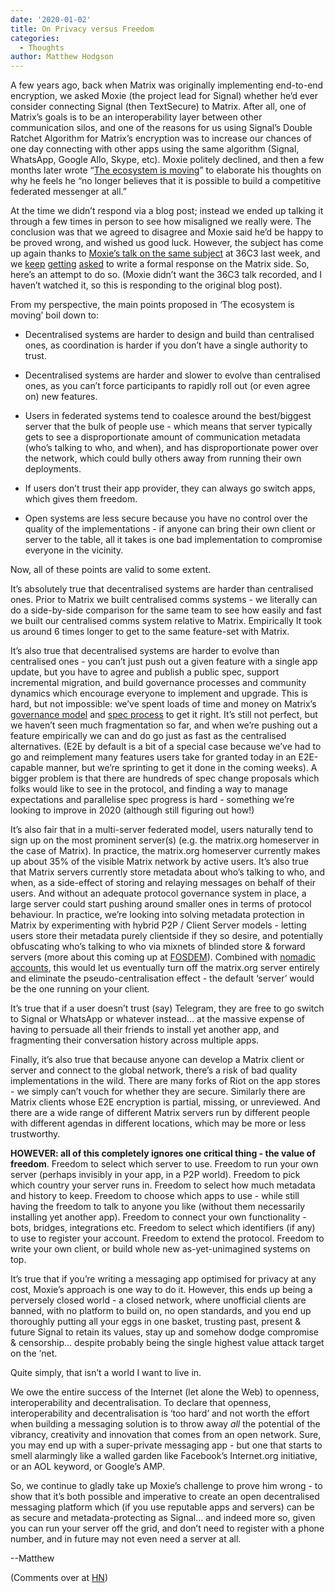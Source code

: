 ```yaml
---
date: '2020-01-02'
title: On Privacy versus Freedom
categories:
  - Thoughts
author: Matthew Hodgson
---
```


A few years ago, back when Matrix was originally implementing end-to-end encryption, we asked Moxie (the project lead for Signal) whether he’d ever consider connecting Signal (then TextSecure) to Matrix.  After all, one of Matrix’s goals is to be an interoperability layer between other communication silos, and one of the reasons for us using Signal’s Double Ratchet Algorithm for Matrix’s encryption was to increase our chances of one day connecting with other apps using the same algorithm (Signal, WhatsApp, Google Allo, Skype, etc).  Moxie politely declined, and then a few months later wrote “[The ecosystem is moving](https://signal.org/blog/the-ecosystem-is-moving/)” to elaborate his thoughts on why he feels he “no longer believes that it is possible to build a competitive federated messenger at all.”

At the time we didn’t respond via a blog post; instead we ended up talking it through a few times in person to see how misaligned we really were. The conclusion was that we agreed to disagree and Moxie said he’d be happy to be proved wrong, and wished us good luck.  However, the subject has come up again thanks to [Moxie’s talk on the same subject](https://fahrplan.events.ccc.de/congress/2019/Fahrplan/events/11086.html) at 36C3 last week, and we [keep](https://news.ycombinator.com/item?id=21933891) [getting](https://news.ycombinator.com/item?id=21935219) [asked](https://matrix.to/#/!OGEhHVWSdvArJzumhm:matrix.org/$SzdpeR_Hji5AMOkydnYzv5UN_UaGdN710ThF-lfAt9A?via=matrix.org&via=t2bot.io&via=privacytools.io) to write a formal response on the Matrix side.  So, here’s an attempt to do so.  (Moxie didn’t want the 36C3 talk recorded, and I haven’t watched it, so this is responding to the original blog post).

From my perspective, the main points proposed in ‘The ecosystem is moving’ boil down to:


*   Decentralised systems are harder to design and build than centralised ones, as coordination is harder if you don’t have a single authority to trust.

*   Decentralised systems are harder and slower to evolve than centralised ones, as you can’t force participants to rapidly roll out (or even agree on) new features.

*   Users in federated systems tend to coalesce around the best/biggest server that the bulk of people use - which means that server typically gets to see a disproportionate amount of communication metadata (who’s talking to who, and when), and has disproportionate power over the network, which could bully others away from running their own deployments.

*   If users don’t trust their app provider, they can always go switch apps, which gives them freedom.

*   Open systems are less secure because you have no control over the quality of the implementations - if anyone can bring their own client or server to the table, all it takes is one bad implementation to compromise everyone in the vicinity.

Now, all of these points are valid to some extent.

It’s absolutely true that decentralised systems are harder than centralised ones.  Prior to Matrix we built centralised comms systems - we literally can do a side-by-side comparison for the same team to see how easily and fast we built our centralised comms system relative to Matrix.  Empirically It took us around 6 times longer to get to the same feature-set with Matrix.

It’s also true that decentralised systems are harder to evolve than centralised ones - you can’t just push out a given feature with a single app update, but you have to agree and publish a public spec, support incremental migration, and build governance processes and community dynamics which encourage everyone to implement and upgrade.  This is hard, but not impossible: we’ve spent loads of time and money on Matrix’s [governance model](https://matrix.org/foundation/) and [spec process](https://matrix.org/docs/spec/proposals) to get it right.  It’s still not perfect, but we haven’t seen much fragmentation so far, and when we’re pushing out a feature empirically we can and do go just as fast as the centralised alternatives. (E2E by default is a bit of a special case because we’ve had to go and reimplement many features users take for granted today in an E2E-capable manner, but we’re sprinting to get it done in the coming weeks).  A bigger problem is that there are hundreds of spec change proposals which folks would like to see in the protocol, and finding a way to manage expectations and parallelise spec progress is hard - something we’re looking to improve in 2020 (although still figuring out how!)

It’s also fair that in a multi-server federated model, users naturally tend to sign up on the most prominent server(s) (e.g. the matrix.org homeserver in the case of Matrix).  In practice, the matrix.org homeserver currently makes up about 35% of the visible Matrix network by active users.  It’s also true that Matrix servers currently store metadata about who’s talking to who, and when, as a side-effect of storing and relaying messages on behalf of their users.  And without an adequate protocol governance system in place, a large server could start pushing around smaller ones in terms of protocol behaviour.  In practice, we’re looking into solving metadata protection in Matrix by experimenting with hybrid P2P / Client Server models - letting users store their metadata purely clientside if they so desire, and potentially obfuscating who’s talking to who via mixnets of blinded store & forward servers (more about this coming up at [FOSDEM](https://fosdem.org/2020/schedule/event/dip_p2p_matrix/)). Combined with [nomadic accounts](https://github.com/matrix-org/matrix-doc/blob/rav/proposal/remove_mxids_from_events/proposals/1228-removing-mxids-from-events.md), this would let us eventually turn off the matrix.org server entirely and eliminate the pseudo-centralisation effect - the default ‘server’ would be the one running on your client.

It’s true that if a user doesn’t trust (say) Telegram, they are free to go switch to Signal or WhatsApp or whatever instead… at the massive expense of having to persuade all their friends to install yet another app, and fragmenting their conversation history across multiple apps.

Finally, it’s also true that because anyone can develop a Matrix client or server and connect to the global network, there’s a risk of bad quality implementations in the wild.  There are many forks of Riot on the app stores - we simply can’t vouch for whether they are secure.  Similarly there are Matrix clients whose E2E encryption is partial, missing, or unreviewed.  And there are a wide range of different Matrix servers run by different people with different agendas in different locations, which may be more or less trustworthy.

**HOWEVER: all of this completely ignores one critical thing - the value of freedom**.  Freedom to select which server to use.  Freedom to run your own server (perhaps invisibly in your app, in a P2P world). Freedom to pick which country your server runs in. Freedom to select how much metadata and history to keep. Freedom to choose which apps to use - while still having the freedom to talk to anyone you like (without them necessarily installing yet another app).  Freedom to connect your own functionality - bots, bridges, integrations etc.  Freedom to select which identifiers (if any) to use to register your account.  Freedom to extend the protocol.  Freedom to write your own client, or build whole new as-yet-unimagined systems on top.

It’s true that if you’re writing a messaging app optimised for privacy at any cost, Moxie’s approach is one way to do it. However, this ends up being a perversely closed world - a closed network, where unofficial clients are banned, with no platform to build on, no open standards, and you end up thoroughly putting all your eggs in one basket, trusting past, present & future Signal to retain its values, stay up and somehow dodge compromise & censorship… despite probably being the single highest value attack target on the ‘net.

Quite simply, that isn’t a world I want to live in.

We owe the entire success of the Internet (let alone the Web) to openness, interoperability and decentralisation.  To declare that openness, interoperability and decentralisation is ‘too hard’ and not worth the effort when building a messaging solution is to throw away *all* the potential of the vibrancy, creativity and innovation that comes from an open network.  Sure, you may end up with a super-private messaging app - but one that starts to smell alarmingly like a walled garden like Facebook’s Internet.org initiative, or an AOL keyword, or Google’s AMP.  

So, we continue to gladly take up Moxie’s challenge to prove him wrong - to show that it’s both possible and imperative to create an open decentralised messaging platform which (if you use reputable apps and servers) can be as secure and metadata-protecting as Signal… and indeed more so, given you can run your server off the grid, and don’t need to register with a phone number, and in future may not even need a server at all.

--Matthew

(Comments over at [HN](https://news.ycombinator.com/item?id=21936929))